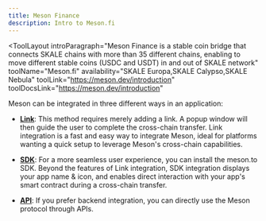 ```yaml
---
title: Meson Finance
description: Intro to Meson.fi
---
```


<ToolLayout
    introParagraph="Meson Finance is a stable coin bridge that connects SKALE chains with more than 35 different chains, enabling to move different stable coins (USDC and USDT) in and out of SKALE network"
    toolName="Meson.fi"
    availability="SKALE Europa,SKALE Calypso,SKALE Nebula"
    toolLink="https://meson.dev/introduction"
    toolDocsLink="https://meson.dev/introduction"
>

Meson can be integrated in three different ways in an application:

- **[Link](https://meson.dev/getting-started/link-integration)**: This method requires merely adding a link. A popup window will then guide the user to complete the cross-chain transfer. Link integration is a fast and easy way to integrate Meson, ideal for platforms wanting a quick setup to leverage Meson's cross-chain capabilities.

- **[SDK](https://meson.dev/getting-started/sdk-integration)**: For a more seamless user experience, you can install the meson.to SDK. Beyond the features of Link integration, SDK integration displays your app name & icon, and enables direct interaction with your app's smart contract during a cross-chain transfer.

- **[API](https://meson.dev/getting-started/api-integration)**: If you prefer backend integration, you can directly use the Meson protocol through APIs. 


</ToolLayout>